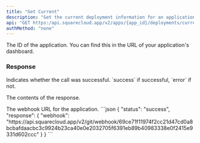 ```yaml
---
title: "Get Current"
description: "Get the current deployment information for an application."
api: "GET https:/api.squarecloud.app/v2/apps/{app_id}/deployments/current"
authMethod: "none"
---
```



<Authorization />

<ParamField path="app_id" type="string" placeholder="Application ID" required>
  The ID of the application. You can find this in the URL of your application's dashboard.
</ParamField>

### Response

<ResponseField name="status" type="string">
  Indicates whether the call was successful. `success` if successful, `error` if not.
</ResponseField>

<ResponseField name="response" type="object">

The contents of the response.

<Expandable title="Toggle object">

<ResponseField name="webhook" type="string">
  The webhook URL for the application.
</ResponseField>

</Expandable>

</ResponseField>


<ResponseExample>
```json
{
    "status": "success",
    "response": {
        "webhook": "https://api.squarecloud.app/v2/git/webhook/69ce71f11974f2cc21d47cd0a8bcbafdaacbc3c9924b23ca40e0e2032705f6391eb89b40983338e0f2415e9331d602ccc"
    }
}
```
</ResponseExample>
